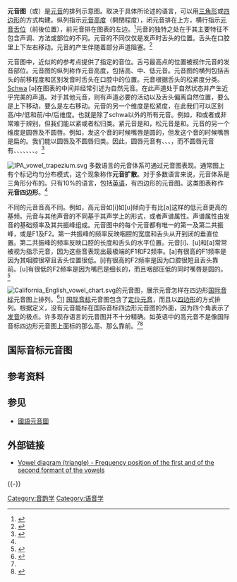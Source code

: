{{for|现代标准汉语元音发音部位的图示|國語元音圖}}
'''元音图'''（{{lang-en|vowel diagram}}或{{lang|en|vowel chart}}）是[[元音|元音]]的排列示意图。取决于具体所论述的语言，可以用[[三角形|三角形]]或[[四边形|四边形]]的方式构建。纵列指示[[元音高度|元音高度]]（開閉程度），闭元音排在上方，横行指示[[元音舌位|元音舌位]]（前後位置），前元音排在图表的左边。<ref name=SkanderaBurleigh>{{cite book|title=A Manual of English Phonetics and Phonology|author=Paul Skandera and Peter Burleigh|year=2005|publisher=Gunter Narr Verlag|isbn=3823361252|pages=33–34}}</ref>元音的独特之处在于其主要特征不包含声调、方法或部位的不同。元音的不同仅仅是发声时舌头的位置。舌头在口腔里上下左右移动。元音的产生伴随着部分声道阻塞。<ref>{{cite book|last=Cancio|first=Mary Lou|title=Functional Phonetics Workbook|year=2007|publisher=Plural Publishing|location=San Diego, CA}}</ref> 

元音图中，近似的的参考点提供了指定的音位。舌弓最高点的位置被视作元音的发音部位。元音图的纵列称作元音高度，包括高、中、低元音。元音图的横列包括舌头的前移程度和区别发音时舌头在口腔中的位置。元音根据舌头的松紧度分类。[[Schwa|Schwa]] [ə]在图表的中间并经常引述为自然元音。在此声道处于自然状态并产生近乎完美的声道。对于其他元音，则有声道必要的活动以及舌头偏离自然位置，要么是上下移动，要么是左右移动。元音的另一个维度是松紧度，在此我们可以区别高/中/低和前/中/后维度。也就是除了schwa以外的所有元音。例如，{{IPAblink|i}}和{{IPAblink|ɪ}}或者{{IPAblink|o}}或{{IPAblink|ɔ}}非常难于辨别，但我们能以紧或者松归类。紧元音是{{IPA|[i]}}和{{IPA|[ɔ]}}，松元音是{{IPA|[ɪ]}}和{{IPA|[o]}}。元音的另一个维度是圆唇及不圆唇。例如，发{{IPAblink|u}}这个音的时候嘴唇是圆的，但发{{IPA|[i]}}这个音的时候嘴唇是扁的。我们能以圆唇及不圆唇归类。因此，圆唇元音有{{IPA|[u]}}、{{IPA|[ʊ]}}、{{IPA|[o]}}、{{IPA|[ɔ]}}，而不圆唇元音有{{IPA|[i]}}、{{IPA|[ɪ]}}、{{IPAblink|e}}、{{IPAblink|ɛ}}、{{IPAblink|æ}}、{{IPAblink|ɑ}}、{{IPAblink|ʌ}}、{{IPAblink|ə}}。<ref>{{cite web |url=http://home.cc.umanitoba.ca/~krussll/phonetics/articulation/describing-vowels.html |title=Describing English vowels |website=Phonetics |first=Kevin |last=Russell |publisher=[[曼尼托巴大学|曼尼托巴大学]] |date=27 November 2005 |accessdate=18 April 2013 |archive-date=2020-01-30 |archive-url=https://web.archive.org/web/20200130163141/http://home.cc.umanitoba.ca/~krussll/phonetics/articulation/describing-vowels.html |dead-url=no }}</ref>

[[File:IPA_vowel_trapezium.svg|thumb]]  多数语言的元音体系可通过元音图表现。通常图上有个标记均匀分布模式，这个现象称作'''元音扩散'''。对于多数语言来说，元音体系是三角形分布的。只有10%的语言，包括[[英语|英语]]，有四边形的元音图。这类图表称作'''元音四边形'''。<ref name=SkanderaBurleigh /> 

不同的元音音高不同。例如，高元音如[i]如[u]倾向于有比[a]这样的低元音更高的基频。元音与其他声音的不同基于其声学上的形式，或者声谱属性。声谱属性由发音的基础频率及其共振峰组成。元音图中的每个元音都有唯一的第一及第二共振峰，或是F1及F2。第一共振峰的频率反映咽腔的宽度和舌头从开到闭的垂直位置。第二共振峰的频率反映口腔的长度和舌头的水平位置。元音[i]、[u]和[a]常常被视为指示元音，因为这些音表现出最极端的F1和F2频率。[a]有很高的F1频率是因为其咽腔很窄且舌头位置很低。[i]有很高的F2频率是因为口腔很短且舌头靠前。[u]有很低的F2频率是因为嘴巴是细长的，而且咽部压低的同时嘴唇是圆的。<ref>{{cite book|title=Fundamentals of Psycholinguistics|author=Eva M. Fernández and Helen Smith Cairns|year=2011|publisher=Wiley-Blackwell|isbn=9781405191470|pages=158–159}}</ref>

[[Image:California_English_vowel_chart.svg|thumb]]的元音图，展示元音怎样在四边形[[国际音标|国际音标]]元音图上排列。<ref name="ladefoged-1999">{{cite book|author=[[Peter_Ladefoged|Ladefoged, Peter]]|year=1999|chapter=American English|title=Handbook of the International Phonetic Association|pages=41–44|location=剑桥|publisher=剑桥大学出版社|isbn=0-521-63751-1}}</ref>]]
[[国际音标|国际音标]]元音图包含了[[定位元音|定位元音]]，而且以[[四边形|四边形]]的方式排列。根据定义，没有元音能标在国际音标四边形元音图的外面，因为四个角表示了[[發音語音學|发音]]的极点。许多现存语言的元音图并不十分精确。如英语中的高元音不是像国际音标四边形元音图上面标的那么高、那么靠前。<ref name=SkanderaBurleigh /><ref>{{cite book|title=English Phonology: An Introduction|author=Heinz J. Giegerich|year=1992|publisher=剑桥大学出版社|isbn=0521336031|pages=14–15}}</ref>

== 国际音标元音图 ==
{{IPA vowels|caption=}}

== 参考资料 ==
<references />

== 参见 ==
*[[國語元音圖|國語元音圖]]

== 外部链接 ==
{{Commons category|Vowel charts}}
*[http://www.sengpielaudio.com/VowelDiagram.htm Vowel diagram (triangle) - Frequency position of the first and of the second formant of the vowels] {{Wayback|url=http://www.sengpielaudio.com/VowelDiagram.htm |date=20200924175420 }}

{{-}}

[[Category:音韵学|Category:音韵学]]
[[Category:语音学|Category:语音学]]
